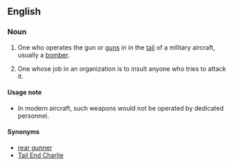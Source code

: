 ==English==

===Noun===
{{en-noun|sg=[[tail]] [[gunner]]}}

# One who operates the gun or [[guns]] in in the [[tail]] of a military aircraft, usually a [[bomber]].
# {{colloquial}} One whose job in an organization is to insult anyone who tries to attack it.

====Usage note====
*In modern aircraft, such weapons would not be operated by dedicated personnel.

====Synonyms====
*[[rear gunner]]
*[[Tail End Charlie]]